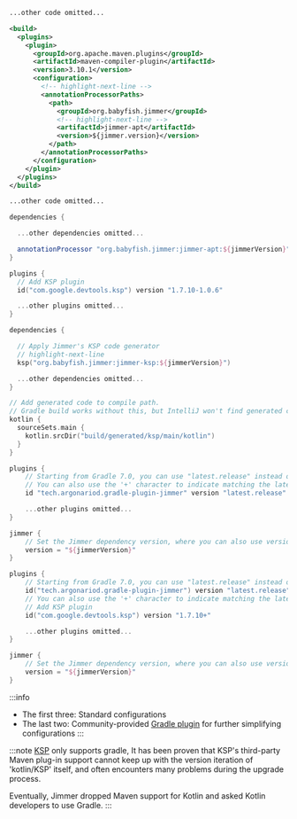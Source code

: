 
<Tabs groupId="buildTool">
<TabItem value="java_maven" label="Java (Maven)">

```xml title="pom.xml"
...other code omitted... 

<build>
  <plugins>
    <plugin>
      <groupId>org.apache.maven.plugins</groupId>
      <artifactId>maven-compiler-plugin</artifactId>
      <version>3.10.1</version>
      <configuration>
        <!-- highlight-next-line -->
        <annotationProcessorPaths>
          <path>
            <groupId>org.babyfish.jimmer</groupId>
            <!-- highlight-next-line -->
            <artifactId>jimmer-apt</artifactId>
            <version>${jimmer.version}</version>
          </path>
        </annotationProcessorPaths>
      </configuration>
    </plugin>
  </plugins>
</build>

...other code omitted...
```

</TabItem>
<TabItem value="java_gradle" label="Java (Gradle)">

```groovy
dependencies {

  ...other dependencies omitted...

  annotationProcessor "org.babyfish.jimmer:jimmer-apt:${jimmerVersion}" 
}
```

</TabItem>
<TabItem value="kotlin_gradle" label="Kotlin (Gradle.kts)">

```kotlin
plugins {
  // Add KSP plugin  
  id("com.google.devtools.ksp") version "1.7.10-1.0.6"

  ...other plugins omitted...
}

dependencies {

  // Apply Jimmer's KSP code generator 
  // highlight-next-line
  ksp("org.babyfish.jimmer:jimmer-ksp:${jimmerVersion}")

  ...other dependencies omitted...
}

// Add generated code to compile path.
// Gradle build works without this, but IntelliJ won't find generated code. 
kotlin {
  sourceSets.main {
    kotlin.srcDir("build/generated/ksp/main/kotlin") 
  }
}
```

</TabItem>
<TabItem value="java_gradle_plugin" label="Java (Gradle Plugin)">

```groovy title="build.gradle"
plugins {
    // Starting from Gradle 7.0, you can use "latest.release" instead of a specific version number to represent the use of the latest version.
    // You can also use the '+' character to indicate matching the latest version number starting from the '+' character.
    id "tech.argonariod.gradle-plugin-jimmer" version "latest.release"

    ...other plugins omitted...
}

jimmer {
    // Set the Jimmer dependency version, where you can also use version range expressions such as "latest.release" or "0.+"
    version = "${jimmerVersion}"
}
```

</TabItem>
<TabItem value="kotlin_gradle_plugin" label="Kotlin (Gradle Plugin)">

```kotlin title="build.gradle.kts"
plugins {
    // Starting from Gradle 7.0, you can use "latest.release" instead of a specific version number to represent the use of the latest version.
    id("tech.argonariod.gradle-plugin-jimmer") version "latest.release"
    // You can also use the '+' character to indicate matching the latest version number starting from the '+' character.
    // Add KSP plugin
    id("com.google.devtools.ksp") version "1.7.10+"

    ...other plugins omitted...
}

jimmer {
    // Set the Jimmer dependency version, where you can also use version range expressions such as "latest.release" or "0.+"
    version = "${jimmerVersion}"
}
```

</TabItem>
</Tabs>

:::info
-   The first three: Standard configurations
-   The last two: Community-provided [Gradle plugin](https://github.com/ArgonarioD/gradle-plugin-jimmer) for further simplifying configurations
:::

:::note
[KSP](https://kotlinlang.org/docs/ksp-overview.html) only supports gradle,
It has been proven that KSP's third-party Maven plug-in support cannot keep up with the version 
iteration of 'kotlin/KSP' itself, and often encounters many problems during the upgrade process.

Eventually, Jimmer dropped Maven support for Kotlin and asked Kotlin developers to use Gradle.
:::
